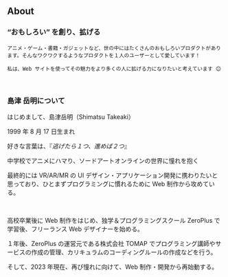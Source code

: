 ## About

### “おもしろい” を創り、拡げる

    アニメ・ゲーム・書籍・ガジェットなど、世の中にはたくさんのおもしろいプロダクトがあります。そんなワクワクするようなプロダクトを１人のユーザーとして愛しています！

    私は、Web サイトを使ってその魅力をより多くの人に拡げる力になりたいと考えています 😊

<br />

### 島津 岳明について

はじめまして、島津岳明（Shimatsu Takeaki）

1999 年 8 月 17 日生まれ

好きな言葉は、『_逃げたら１つ、進めば２つ_』

中学校でアニメにハマり、ソードアートオンラインの世界に憧れを抱く

最終的には VR/AR/MR の UI デザイン・アプリケーション開発に携わりたいと思っており、ひとまずプログラミングに慣れるために Web 制作から攻めている。

<br />

高校卒業後に Web 制作をはじめ、独学＆プログラミングスクール ZeroPlus で学習後、フリーランス Web デザイナーを始める。

１年後、ZeroPlus の運営元である株式会社 TOMAP でプログラミング講師やサービスの作成の管理、カリキュラムのコーディングルールの作成などを行う。

そして、2023 年現在、再び憧れに向けて、Web 制作・開発から再始動する。
